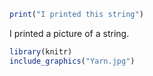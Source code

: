 
```r
print("I printed this string")
```


I printed a picture of a string.


```r
library(knitr)
include_graphics("Yarn.jpg")
```